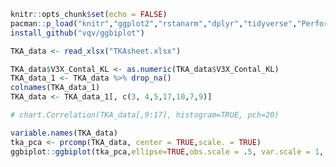 ```r
knitr::opts_chunk$set(echo = FALSE)
pacman::p_load("knitr","ggplot2","rstanarm","dplyr","tidyverse","PerformanceAnalytics", "grid","gridExtra","readxl","ggbiplot","devtools")
install_github("vqv/ggbiplot")

```




```r
TKA_data <- read_xlsx("TKAsheet.xlsx")

TKA_data$V3X_Contal_KL <- as.numeric(TKA_data$V3X_Contal_KL)
TKA_data_1 <- TKA_data %>% drop_na()
colnames(TKA_data_1)
TKA_data <- TKA_data_1[, c(3, 4,5,17,10,7,9)]

# chart.Correlation(TKA_data[,9:17], histogram=TRUE, pch=20)
```


```r
variable.names(TKA_data)
tka_pca <- prcomp(TKA_data, center = TRUE,scale. = TRUE)
ggbiplot::ggbiplot(tka_pca,ellipse=TRUE,obs.scale = .5, var.scale = 1, labels=rownames(tka_pca), groups=TKA_data$had_tkr_contra)
```



